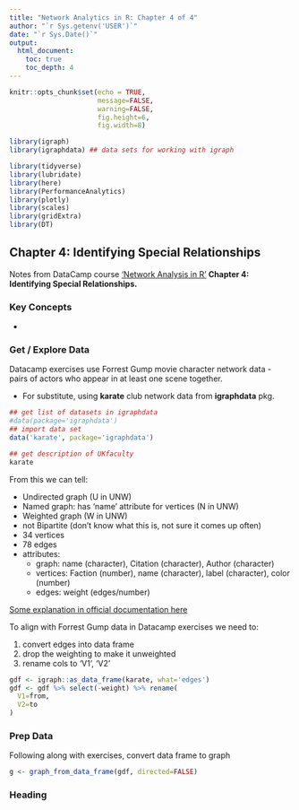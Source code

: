 ```yaml
---
title: "Network Analytics in R: Chapter 4 of 4"
author: "`r Sys.getenv('USER')`"
date: "`r Sys.Date()`"
output: 
  html_document:
    toc: true
    toc_depth: 4
---
```


```r
knitr::opts_chunk$set(echo = TRUE,
                      message=FALSE,
                      warning=FALSE,
                      fig.height=6,
                      fig.width=8)

library(igraph)
library(igraphdata) ## data sets for working with igraph

library(tidyverse)
library(lubridate)
library(here)
library(PerformanceAnalytics)
library(plotly)
library(scales)
library(gridExtra)
library(DT)

```

## Chapter 4: Identifying Special Relationships

Notes from DataCamp course ['Network Analysis in R'](https://learn.datacamp.com/courses/network-analysis-in-r) **Chapter 4: Identifying Special Relationships.**

### Key Concepts

* 

### Get / Explore Data

Datacamp exercises use Forrest Gump movie character network data - pairs of actors who appear in at least one scene together. 

* For substitute, using **karate** club network data from **igraphdata** pkg.

```r
## get list of datasets in igraphdata
#data(package='igraphdata')
## import data set
data('karate', package='igraphdata')

## get description of UKfaculty
karate
```

From this we can tell:

* Undirected graph (U in UNW)
* Named graph: has 'name' attribute for vertices (N in UNW)
* Weighted graph (W in UNW)
* not Bipartite (don't know what this is, not sure it comes up often)
* 34 vertices
* 78 edges
* attributes: 
    + graph: name (character), Citation (character), Author (character) 
    + vertices: Faction (number), name (character), label (character), color (number)
    + edges: weight (edges/number)

[Some explanation in official documentation here](https://igraph.org/r/doc/aaa-igraph-package.html)

To align with Forrest Gump data in Datacamp exercises we need to:

1. convert edges into data frame
2. drop the weighting to make it unweighted
3. rename cols to 'V1', 'V2'

```r
gdf <- igraph::as_data_frame(karate, what='edges')
gdf <- gdf %>% select(-weight) %>% rename(
  V1=from,
  V2=to
)
```

### Prep Data

Following along with exercises, convert data frame to graph

```r
g <- graph_from_data_frame(gdf, directed=FALSE)
```

### Heading


